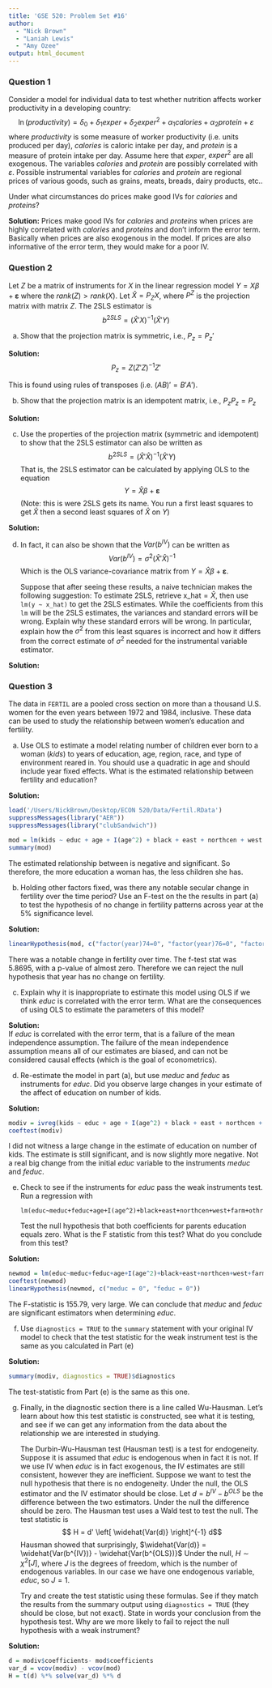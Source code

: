```yaml
---
title: 'GSE 520: Problem Set #16'
author: 
  - "Nick Brown"
  - "Laniah Lewis"
  - "Amy Ozee"
output: html_document
---
```


### Question 1

Consider a model for individual data to test whether nutrition affects worker productivity in a developing country:
$$\ln(productivity) = \delta_0 + \delta_1 exper + \delta_2 exper^2 + \alpha_1 calories + \alpha_2 protein + \varepsilon$$
where $productivity$ is some measure of worker productivity (i.e. units produced per day), $calories$ is caloric intake per day, and $protein$ is a measure of protein intake per day. Assume here that $exper$, $exper^2$ are all exogenous. The variables $calories$ and $protein$ are possibly correlated with $\varepsilon$. Possible instrumental variables for $calories$ and $protein$ are regional prices of various goods, such as grains, meats, breads, dairy products, etc..

Under what circumstances do prices make good IVs for $calories$ and $proteins$?

**Solution:** 
Prices make good IVs for $calories$ and $proteins$ when prices are highly correlated with $calories$ and $proteins$ and don't inform the error term. Basically when prices are also exogenous in the model. If prices are also informative of the error term, they would make for a poor IV.

### Question 2
Let $Z$ be a matrix of instruments for $X$ in the linear regression model $Y = X \beta + \pmb \varepsilon$ where the $rank(Z) > rank(X)$.  Let $\widehat{X} = P_Z X$, where $P^Z$ is the projection matrix with matrix $Z$.  The 2SLS estimator is 
$$b^{2SLS} = \left(\widehat{X}'X\right)^{-1} \left(\widehat{X}'Y\right)$$

(a) Show that the projection matrix is symmetric, i.e., $P_z = P_z'$

**Solution:** 
$$P_z = Z(Z'Z)^{-1}Z'$$
\begin{align*}
P_z = & P_z' \\
Z(Z'Z)^{-1}Z' = & (Z(Z'Z)^{-1}Z')' \\
= & (Z')'((Z'Z)^{-1})'(Z') \\
= & Z(Z'Z)^{-1}Z' \\
\end{align*}

This is found using rules of transposes (i.e. $(AB)' = B'A'$).


(b) Show that the projection matrix is an idempotent matrix, i.e., $P_z P_z = P_z$

**Solution:**  
\begin{align*}
P_z = & P_z P_z \\
= & (Z(Z'Z)^{-1}Z') (Z(Z'Z)^{-1}Z') \\
= & (Z(Z'Z)^{-1}(Z'Z)(Z'Z)^{-1}Z') \\
= & (Z(Z'Z)^{-1}I_{nxn}Z') \\
= & Z(Z'Z)^{-1}Z'
\end{align*}


(c) Use the properties of the projection matrix (symmetric and idempotent) to show that the 2SLS estimator can also be written as
$$b^{2SLS} = \left(\widehat{X}'\widehat{X}\right)^{-1} \left(\widehat{X}'Y\right)$$
That is, the 2SLS estimator can be calculated by applying OLS to the equation
$$Y = \widehat{X} \beta + \pmb \varepsilon$$
(Note: this is were 2SLS gets its name.  You run a first least squares to get $\widehat{X}$ then a second least squares of $\widehat{X}$ on $Y$)

**Solution:**  


(d) In fact, it can also be shown that the $Var(b^{IV})$ can be written as 
$$Var(b^{IV}) = \sigma^2 \left(\widehat{X}'\widehat{X}\right)^{-1}$$
Which is the OLS variance-covariance matrix from $Y = \widehat{X} \beta + \pmb \varepsilon$.

    Suppose that after seeing these results, a naive technician makes the following suggestion:  To estimate 2SLS, retrieve $\text{x_hat} = \widehat{X}$, then use ```lm(y ~ x_hat)``` to get the 2SLS estimates.  While the coefficients from this ```lm``` will be the 2SLS estimates, the variances and standard errors will be wrong.  Explain why these standard errors will be wrong.  In particular, explain how the $\sigma^2$ from this least squares is incorrect and how it differs from the correct estimate of $\sigma^2$ needed for the instrumental variable estimator.

**Solution:**  

### Question 3

The data in ```FERTIL``` are a pooled cross section on more than a thousand U.S. women for the even years between 1972 and 1984, inclusive. These data can be used to study the relationship between women's education and fertility.

(a) Use OLS to estimate a model relating number of children ever born to a woman ($kids$) to years of education, age, region, race, and type of environment reared in. You should use a quadratic in age and should include year fixed effects. What is the estimated relationship between fertility and education? 

**Solution:**  
```R
load('/Users/NickBrown/Desktop/ECON 520/Data/Fertil.RData')
suppressMessages(library("AER"))
suppressMessages(library("clubSandwich"))
```

```R
mod = lm(kids ~ educ + age + I(age^2) + black + east + northcen + west + farm + othrural + town + smcity + factor(year), data = data)
summary(mod)
```

The estimated relationship between is negative and significant. So therefore, the more education a woman has, the less children she has. 


(b) Holding other factors fixed, was there any notable secular change in fertility over the time period?  Use an F-test on the the results in part (a) to test the hypothesis of no change in fertility patterns across year at the 5\% significance level.

**Solution:**  
```R
linearHypothesis(mod, c("factor(year)74=0", "factor(year)76=0", "factor(year)78=0", "factor(year)80=0", "factor(year)82=0", "factor(year)84=0"))
```

There was a notable change in fertility over time. The f-test stat was 5.8695, with a p-value of almost zero. Therefore we can reject the null hypothesis that year has no change on fertility.

(c) Explain why it is inappropriate to estimate this model using OLS if we think $educ$ is correlated with the error term.  What are the consequences of using OLS to estimate the parameters of this model?

**Solution:**  
If $educ$ is correlated with the error term, that is a failure of the mean independence assumption. The failure of the mean independence assumption means all of our estimates are biased, and can not be considered causal effects (which is the goal of econometrics).

(d) Re-estimate the model in part (a), but use $meduc$ and $feduc$ as instruments for $educ$.  Did you observe large changes in your estimate of the affect of education on number of kids.  

**Solution:**  
```R
modiv = ivreg(kids ~ educ + age + I(age^2) + black + east + northcen + west + farm + othrural + town + smcity + factor(year) | meduc + feduc + age + I(age^2) + black + east + northcen + west + farm + othrural + town + smcity + factor(year), data = data)
coeftest(modiv)
```
I did not witness a large change in the estimate of education on number of kids. The estimate is still significant, and is now slightly more negative. Not a real big change from the initial $educ$ variable to the instruments $meduc$ and $feduc$.

(e) Check to see if the instruments for $educ$ pass the weak instruments test.  Run a regression with 
    ```
lm(educ~meduc+feduc+age+I(age^2)+black+east+northcen+west+farm+othrural+town+smcity+factor(year))
```
    Test the null hypothesis that both coefficients for parents education equals zero.  What is the F statistic from this test?  What do you conclude from this test?

**Solution:**  
```R
newmod = lm(educ~meduc+feduc+age+I(age^2)+black+east+northcen+west+farm+othrural+town+smcity+factor(year), data = data)
coeftest(newmod)
linearHypothesis(newmod, c("meduc = 0", "feduc = 0"))
```
The F-statistic is 155.79, very large. We can conclude that $meduc$ and $feduc$ are significant estimators when determining $educ$.

(f) Use ```diagnostics = TRUE``` to the ```summary``` statement with your original IV model to check that the test statistic for the weak instrument test is the same as you calculated in Part (e)

**Solution:**  
```R
summary(modiv, diagnostics = TRUE)$diagnostics
```
The test-statistic from Part (e) is the same as this one. 

(g) Finally, in the diagnostic section there is a line called Wu-Hausman.  Let's learn about how this test statistic is constructed, see what it is testing, and see if we can get any information from the data about the relationship we are interested in studying.

    The Durbin-Wu-Hausman test (Hausman test) is a test for endogeneity.  Suppose it is assumed that $educ$ is endogenous when in fact it is not.  If we use IV when $educ$ is in fact exogenous, the IV estimates are still consistent, however they are inefficient.  Suppose we want to test the null hypothesis that there is no endogeneity.  Under the null, the OLS estimator and the IV estimator should be close.  Let $d = b^{IV}-b^{OLS}$ be the difference between the two estimators.  Under the null the difference should be zero.  The Hausman test uses a Wald test to test the null.  The test statistic is 
$$ H = d' \left[ \widehat{Var(d)} \right]^{-1} d$$
Hausman showed that surprisingly, $\widehat{Var(d)} = \widehat{Var(b^{IV})} -  \widehat{Var(b^{OLS})}$
Under the null, $H \sim \chi^2[J]$, where $J$ is the degrees of freedom, which is the number of endogenous variables.  In our case we have one endogenous variable, $educ$, so $J=1$.

    Try and create the test statistic using these formulas.  See if they match the results from the summary output using ```diagnostics = TRUE``` (they should be close, but not exact).  State in words your conclusion from the hypothesis test.  Why are we more likely to fail to reject the null hypothesis with a weak instrument?

**Solution:**  
```R
d = modiv$coefficients- mod$coefficients
var_d = vcov(modiv) - vcov(mod)
H = t(d) %*% solve(var_d) %*% d
```

